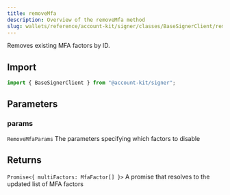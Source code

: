 ```yaml
---
title: removeMfa
description: Overview of the removeMfa method
slug: wallets/reference/account-kit/signer/classes/BaseSignerClient/removeMfa
---
```




Removes existing MFA factors by ID.

## Import

```ts
import { BaseSignerClient } from "@account-kit/signer";
```

## Parameters

### params

`RemoveMfaParams`
The parameters specifying which factors to disable

## Returns

`Promise<{ multiFactors: MfaFactor[] }>`
A promise that resolves to the updated list of MFA factors
